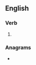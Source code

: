 ==English==

===Verb===
{{head|en|verb form}}

# {{en-past of|rehome}}

===Anagrams===
* {{l|en|homered}}